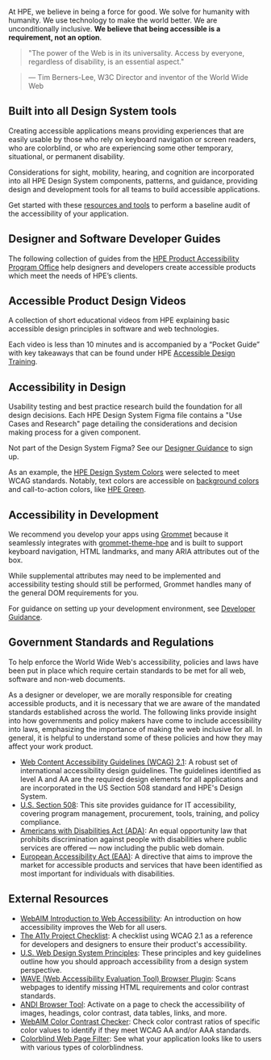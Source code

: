 
At HPE, we believe in being a force for good. We solve for humanity with humanity.
We use technology to make the world better. We are unconditionally inclusive.
**We believe that being accessible is a requirement, not an option**.

<blockquote>
  "The power of the Web is in its universality. Access by everyone, regardless
  of disability, is an essential aspect."
</blockquote>

> &mdash; Tim Berners-Lee, W3C Director and inventor of the World Wide Web

## Built into all Design System tools

Creating accessible applications means providing experiences that are easily
usable by those who rely on keyboard navigation or screen readers, who are
colorblind, or who are experiencing some other temporary, situational, or
permanent disability.

Considerations for sight, mobility, hearing, and cognition are incorporated
into all HPE Design System components, patterns, and guidance, providing
design and development tools for all teams to build accessible applications.

Get started with these [resources and tools](#resources) to perform a
baseline audit of the accessibility of your application.

## Designer and Software Developer Guides

The following collection of guides from the [HPE Product Accessibility Program Office](https://hpe.sharepoint.com/sites/F5/CTO/Office/Accessibility/Pages/index.aspx) help designers and developers create accessible products which meet the needs of HPE’s clients.

<GuideSection />

## Accessible Product Design Videos

A collection of short educational videos from HPE explaining basic accessible design principles in software and web technologies.

Each video is less than 10 minutes and is accompanied by a “Pocket Guide” with key takeaways that can be found under HPE [Accessible Design Training](https://hpe.sharepoint.com/sites/f5/cto/office/Accessibility/Pages/accessible-design-training.aspx).

<VideoSection />

## Accessibility in Design

Usability testing and best practice research build the foundation for all
design decisions. Each HPE Design System Figma file contains a "Use Cases
and Research" page detailing the considerations and decision making process
for a given component.

Not part of the Design System Figma? See our
[Designer Guidance](/foundation/designer-guidance#setting-up-your-figma-account) to sign up.

As an example, the [HPE Design System Colors](/foundation/color) were selected to meet WCAG
standards. Notably, text colors are accessible on
[background colors](/foundation/color#background-colors) and call-to-action
colors, like [HPE Green](/foundation/color#green-color-accessibility).

## Accessibility in Development

We recommend you develop your apps using [Grommet](https://v2.grommet.io/)
because it seamlessly integrates with [grommet-theme-hpe](https://github.com/grommet/grommet-theme-hpe)
and is built to support keyboard navigation, HTML landmarks, and many ARIA attributes
out of the box.

While supplemental attributes may need to be implemented and accessibility testing
should still be performed, Grommet handles many of the general DOM requirements for you.

For guidance on setting up your development environment, see [Developer Guidance](/foundation/developer-guidance).

## Government Standards and Regulations

To help enforce the World Wide Web's accessibility, policies and laws have been put in place which require certain standards to be met for all web, software and non-web documents.

As a designer or developer, we are morally responsible for creating accessible products, and it is necessary that we are aware of the mandated standards established across the world. The following links provide insight into how governments and policy makers have come to include accessibility into laws, emphasizing the importance of making the web inclusive for all. In general, it is helpful to understand some of these policies and how they may affect your work product.

- [Web Content Accessibility Guidelines (WCAG) 2.1](https://www.w3.org/TR/WCAG21/): A robust set of international accessibility design guidelines. The guidelines identified as level A and AA are the required design elements for all applications and are incorporated in the US Section 508 standard and HPE's Design System.
- [U.S. Section 508](https://www.section508.gov/): This site provides guidance for IT accessibility, covering program management, procurement, tools, training, and policy compliance.
- [Americans with Disabilities Act (ADA)](https://www.ada.gov/ada_intro.htm): An equal opportunity law that prohibits discrimination against people with disabilities where public services are offered — now including the public web domain.
- [European Accessibility Act (EAA)](https://ec.europa.eu/social/main.jsp?catId=1202): A directive that aims to improve the market for accessible products and services that have been identified as most important for individuals with disabilities.

## External Resources

- [WebAIM Introduction to Web Accessibility](https://webaim.org/intro/): An introduction on how accessibility improves the Web for all users.
- [The A11y Project Checklist](https://www.a11yproject.com/checklist/): A checklist using WCAG 2.1 as a reference for developers and designers to ensure their product's accessibility.
- [U.S. Web Design System Principles](https://designsystem.digital.gov/design-principles/#embrace-accessibility): These principles and key guidelines outline how you should approach accessibility from a design system perspective.
- [WAVE (Web Accessibility Evaluation Tool) Browser Plugin](https://wave.webaim.org/extension/): Scans webpages to identify missing HTML requirements and color contrast standards.
- [ANDI Browser Tool](https://www.ssa.gov/accessibility/andi/help/install.html): Activate on a page to check the accessibility of images, headings, color contrast, data tables, links, and more.
- [WebAIM Color Contrast Checker](https://webaim.org/resources/contrastchecker/): Check color contrast ratios of specific color values to identify if they meet WCAG AA and/or AAA standards.
- [Colorblind Web Page Filter](https://www.toptal.com/designers/colorfilter/): See what your application looks like to users with various types of colorblindness.
